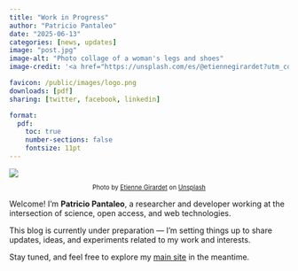 ```yaml
---
title: "Work in Progress"
author: "Patricio Pantaleo"
date: "2025-06-13"
categories: [news, updates]
image: "post.jpg"
image-alt: "Photo collage of a woman's legs and shoes"
image-credit: '<a href="https://unsplash.com/es/@etiennegirardet?utm_content=creditCopyText&utm_medium=referral&utm_source=unsplash">Etienne Girardet</a> on <a href="https://unsplash.com/es/fotos/un-collage-de-fotos-de-las-piernas-y-los-zapatos-de-una-mujer-rJLkXd3uC-c?utm_content=creditCopyText&utm_medium=referral&utm_source=unsplash">Unsplash</a>'

favicon: /public/images/logo.png
downloads: [pdf]
sharing: [twitter, facebook, linkedin]

format:
  pdf:
    toc: true
    number-sections: false
    fontsize: 11pt
---
```


:::{.figure}
![](post.jpg){fig-align="center"}
<p style="text-align: center; font-size: 0.8em;">
Photo by <a href="https://unsplash.com/@etiennegirardet">Etienne Girardet</a> on <a href="https://unsplash.com/">Unsplash</a>
</p>
:::



Welcome! I'm **Patricio Pantaleo**, a researcher and developer working at the intersection of science, open access, and web technologies.  

This blog is currently under preparation — I'm setting things up to share updates, ideas, and experiments related to my work and interests.

Stay tuned, and feel free to explore my [main site](https://patricio.pantaleo.ar) in the meantime.

